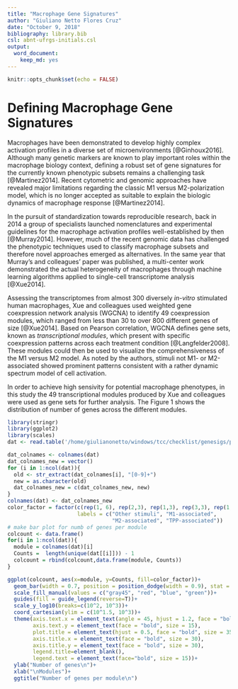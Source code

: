 ```yaml
---
title: "Macrophage Gene Signatures"
author: "Giuliano Netto Flores Cruz"
date: "October 9, 2018"
bibliography: library.bib
csl: abnt-ufrgs-initials.csl
output: 
  word_document: 
    keep_md: yes
---
```


```r
knitr::opts_chunk$set(echo = FALSE)
```

# Defining Macrophage Gene Signatures

  Macrophages have been demonstrated to develop highly complex activation profiles in a diverse set of microenvironments [@Ginhoux2016]. Although many genetic markers are known to play important roles within the macrophage biology context, defining a robust set of gene signatures for the currently known phenotypic subsets remains a challenging task [@Martinez2014]. Recent cytometric and genomic approaches have revealed major limitations regarding the classic M1 versus M2-polarization model, which is no longer accepted as suitable to explain the biologic dynamics of macrophage response [@Martinez2014].
  
  In the pursuit of standardization towards reproducible research, back in 2014 a group of specialists launched nomenclatures and experimental guidelines for the macrophage activation profiles well-established by then [@Murray2014]. However, much of the recent genomic data has challenged the phenotypic techniques used to classify macrophage subsets and therefore novel approaches emerged as alternatives. In the same year that Murray's and colleagues' paper was published, a multi-center work demonstrated the actual heterogeneity of macrophages through machine learning algorithms applied to single-cell transcriptome analysis [@Xue2014]. 
  
  Assessing the transcriptomes from almost 300 diversely _in-vitro_ stimulated human macrophages, Xue and colleagues used weighted gene coexpression network analysis (WGCNA) to identify 49 coexpression modules, which ranged from less than 30 to over 800 different genes of size [@Xue2014]. Based on Pearson correlation, WGCNA defines gene sets, known as _transcriptional modules_, which present with specific coexpression patterns across each treatment condition [@Langfelder2008]. These modules could then be used to visualize the comprehensiveness of the M1 versus M2 model. As noted by the authors, stimuli not M1- or M2-associated showed prominent patterns consistent with a rather dynamic spectrum model of cell activation.
  
  In order to achieve high sensivity for potential macrophage phenotypes, in this study the 49 transcriptional modules produced by Xue and colleagues were used as gene sets for further analysis. The Figure 1 shows the distribution of number of genes across the different modules.
  
```r

library(stringr)
library(ggplot2)
library(scales)
dat <- read.table('/home/giulianonetto/windows/tcc/checklist/genesigs/papers/Xue, 2014/modules.csv', sep = '\t', header = T, stringsAsFactors = F)

dat_colnames <- colnames(dat)
dat_colnames_new = vector()
for (i in 1:ncol(dat)){
  old <- str_extract(dat_colnames[i], "[0-9]+")
  new = as.character(old)
  dat_colnames_new = c(dat_colnames_new, new)
}
colnames(dat) <- dat_colnames_new
color_factor = factor(c(rep(1, 6), rep(2,3), rep(1,3), rep(3,3), rep(1,14), 4,1,rep(4,2), rep(1,16)), 
                      labels = c("Other stimuli", "M1-associated",
                                 "M2-associated", "TPP-associated"))
# make bar plot for numb of genes per module
colcount <- data.frame()
for(i in 1:ncol(dat)){
  module = colnames(dat)[i]
  Counts =  length(unique(dat[[i]])) - 1
  colcount = rbind(colcount,data.frame(module, Counts))
}

ggplot(colcount, aes(x=module, y=Counts, fill=color_factor))+
  geom_bar(width = 0.7, position = position_dodge(width = 0.9), stat = "identity")+
  scale_fill_manual(values = c("gray45", "red", "blue", "green"))+
  guides(fill = guide_legend(reverse=T))+
  scale_y_log10(breaks=c(10^2, 10^3))+
  coord_cartesian(ylim = c(10^1.5, 10^3))+
  theme(axis.text.x = element_text(angle = 45, hjust = 1.2, face = "bold", size = 11),
        axis.text.y = element_text(face = "bold", size = 15),
        plot.title = element_text(hjust = 0.5, face = "bold", size = 35),
        axis.title.x = element_text(face = "bold", size = 30),
        axis.title.y = element_text(face = "bold", size = 30),
        legend.title=element_blank(),
        legend.text = element_text(face="bold", size = 15))+
  ylab("Number of genes\n")+
  xlab("\nModules")+
  ggtitle("Number of genes per module\n")

```
